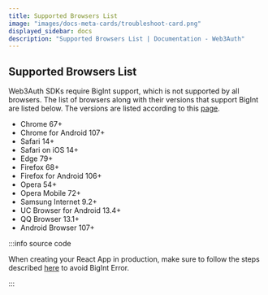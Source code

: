 ```yaml
---
title: Supported Browsers List
image: "images/docs-meta-cards/troubleshoot-card.png"
displayed_sidebar: docs
description: "Supported Browsers List | Documentation - Web3Auth"
---
```


## Supported Browsers List

Web3Auth SDKs require BigInt support, which is not supported by all browsers. The list of browsers along with their versions that support BigInt are
listed below. The versions are listed according to this [page](https://browsersl.ist/#q=supports+bigint%2C+not+dead).

- Chrome 67+
- Chrome for Android 107+
- Safari 14+
- Safari on iOS 14+
- Edge 79+
- Firefox 68+
- Firefox for Android 106+
- Opera 54+
- Opera Mobile 72+
- Samsung Internet 9.2+
- UC Browser for Android 13.4+
- QQ Browser 13.1+
- Android Browser 107+

:::info source code

When creating your React App in production, make sure to follow the steps described [here](/troubleshooting/react-big-int-error) to avoid BigInt
Error.

:::
